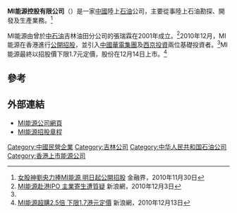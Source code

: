'''MI能源控股有限公司'''（{{sehk|1555}}）是一家[[中國|中國]]陸上[[石油|石油]]公司，主要從事陸上石油勘探、開發及生產業務。<ref name ='jrj'>[http://hk.jrj.com.cn/2010/11/3019418680558.shtml 女股神劉央力捧MI能源 明日起公開招股] {{Wayback|url=http://hk.jrj.com.cn/2010/11/3019418680558.shtml |date=20190217041423 }} 金融界，2010年11月30日</ref>

MI能源由曾於[[中石油|中石油]]吉林油田分公司的張瑞霖在2001年成立。<ref>[http://finance.sina.com.hk/news/11/2/1/3436067/1.html MI能源赴港IPO 主業寄生遭質疑]{{Dead link|date=2019年10月 |bot=InternetArchiveBot |fix-attempted=yes }} 新浪網，2010年12月3日</ref>2010年12月，MI能源在香港進行[[公開招股|公開招股]]，並引入[[中國華電集團|中國華電集團]]及[[西京投資|西京投資]]兩位基礎投資者。<ref name ='jrj'></ref>MI能源最終以招股價下限1.7元定價，股份在12月14日上市。<ref>[http://finance.sina.com.hk/news/11/2/1/3465201/1.html MI能源超購2.5倍 下限1.7港元定價]{{Dead link|date=2019年10月 |bot=InternetArchiveBot |fix-attempted=yes }} 新浪網，2010年12月13日</ref>

==參考==
{{reflist}}

==外部連結==
*[http://www.mienergy.com.cn/ MI能源公司網頁] {{Wayback|url=http://www.mienergy.com.cn/ |date=20201023074418 }}
*[http://www.hkexnews.hk/listedco/listconews/sehk/20101201/LTN20101201006_C.pdf MI能源招股章程] {{Wayback|url=http://www.hkexnews.hk/listedco/listconews/sehk/20101201/LTN20101201006_C.pdf |date=20101215001032 }}

[[Category:中國民營企業|Category:中國民營企業]]
[[Category:吉林公司|Category:吉林公司]]
[[Category:中华人民共和国石油公司|Category:中华人民共和国石油公司]]
[[Category:香港上市能源公司|Category:香港上市能源公司]]